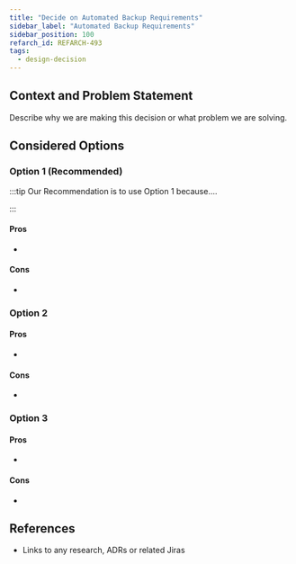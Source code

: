 ```yaml
---
title: "Decide on Automated Backup Requirements"
sidebar_label: "Automated Backup Requirements"
sidebar_position: 100
refarch_id: REFARCH-493
tags:
  - design-decision
---
```



## Context and Problem Statement

Describe why we are making this decision or what problem we are solving.

## Considered Options

### Option 1 (Recommended)

:::tip
Our Recommendation is to use Option 1 because....

:::

#### Pros

-

#### Cons

-

### Option 2

#### Pros

-

#### Cons

-

### Option 3

#### Pros

-

#### Cons

-

## References

- Links to any research, ADRs or related Jiras
